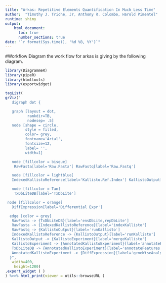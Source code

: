 ```yaml
---
title: "Arkas: Repetitive Elements Quantification In Much Less Time"
author:  "Timothy J. Triche, Jr, Anthony R. Colombo, Harold Pimentel"
runtime: shiny
output:
    html_document:
      toc: true
      number_sections: true
date: "`r format(Sys.time(), '%d %B, %Y')`"
---
```


#Workflow Diagram
the work flow for arkas is giving by the following diagram.  

```r

library(DiagrammeR)
library(pipeR)
library(htmltools)
library(exportwidget)

tagList(
grViz("
   digraph dot {

   graph [layout = dot,
          rankdir=TB,
          nodesep= .5]
   node [shape = circle,
         style = filled,
         color= grey,
         fontname='Arial',
         fontsize=12,
         label= '',
         width=1]

   node [fillcolor = bisque]
    RawFasta[label='Raw.Fasta'] RawFastq[label='Raw.Fastq']

   node [fillcolor = lightblue]
   IndexedKallistoReference[label='Kallisto.Ref.Index'] KallistoOutput[label='Kallisto.Output'] KallistoExperiment[label='KallistoExp'] AnnotatedKallistoExperiment[label='Annotated.KallistoExp']

   node [fillcolor = Tan]
    TxDbLiteDB[label='TxDbLite']

 node [fillcolor = orange]
   DiffExpression[label='Differential Expr']

  edge [color = grey]
   RawFasta -> {TxDbLiteDB}[label='ensDbLite,repDbLite']
   RawFasta -> {IndexedKallistoReference}[label='indexKallisto']
   RawFastq -> {KallistoOutput}[label='runKallisto']
   IndexedKallistoReference -> {KallistoOutput}[label='runKallisto']
   KallistoOutput -> {KallistoExperiment}[label='mergeKallisto']
   KallistoExperiment -> {AnnotatedKallistoExperiment}[label='annotateFeatures']
   TxDbLiteDB -> {AnnotatedKallistoExperiment}[label='annotateFeatures']
   AnnotatedKallistoExperiment -> {DiffExpression}[label='geneWiseAnalysis']
  }",
   width=400,
    height=1200)
,export_widget ( )
) %>>% html_print(viewer = utils::browseURL ) 
```
